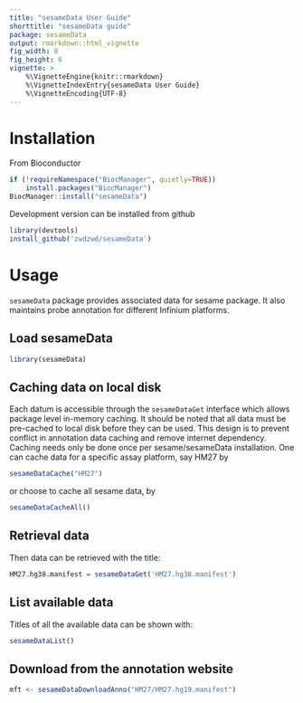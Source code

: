 ```yaml
---
title: "sesameData User Guide"
shorttitle: "sesameData guide"
package: sesameData
output: rmarkdown::html_vignette
fig_width: 8
fig_height: 6
vignette: >
    %\VignetteEngine{knitr::rmarkdown}
    %\VignetteIndexEntry{sesameData User Guide}
    %\VignetteEncoding{UTF-8}
---
```


# Installation

From Bioconductor
```r
if (!requireNamespace("BiocManager", quietly=TRUE))
    install.packages("BiocManager")
BiocManager::install("sesameData")
```

Development version can be installed from github
```r
library(devtools)
install_github('zwdzwd/sesameData')
```

# Usage

`sesameData` package provides associated data for sesame package. It also 
maintains probe annotation for different Infinium platforms.

## Load sesameData
```r
library(sesameData)
```

## Caching data on local disk

Each datum is accessible through the `sesameDataGet` interface which allows
package level in-memory caching. It should be noted that all data must be
pre-cached to local disk before they can be used. This design is to prevent
conflict in annotation data caching and remove internet dependency. Caching
needs only be done once per sesame/sesameData installation. One can cache
data for a specific assay platform, say HM27 by
```r
sesameDataCache("HM27")
```
or choose to cache all sesame data, by
```r
sesameDataCacheAll()
```

## Retrieval data

Then data can be retrieved with the title: 
```r
HM27.hg38.manifest = sesameDataGet('HM27.hg38.manifest')
```

## List available data


Titles of all the available data can be shown with:
```r
sesameDataList()
```

## Download from the annotation website
```r
mft <- sesameDataDownloadAnno("HM27/HM27.hg19.manifest")
```
